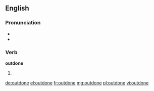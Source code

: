 ==English==

===Pronunciation===
* {{IPA|/ˈɑʊtdon/}}
* {{rhymes|ʌn}}

===Verb===
'''outdone'''

# {{past participle of|outdo}}

[[de:outdone]]
[[el:outdone]]
[[fr:outdone]]
[[mg:outdone]]
[[pl:outdone]]
[[vi:outdone]]
